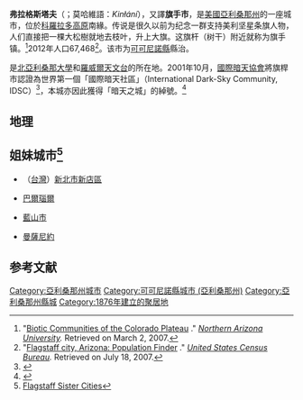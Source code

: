 {{Infobox settlement
|official_name = 弗拉格斯塔夫
|native_name =Flagstaff, Arizona
|settlement_type = [[城市|城市]]
|nickname = 七大奇蹟之城，暗天之城<br>City of Seven Wonders, Dark Sky City
|motto = 在海拔較高之地服務<br>"Service at a Higher Elevation"
|website = [http://www.flagstaff.az.gov/ flagstaff.az.gov]
|image_skyline = Flagstaff downtown SFmtn.jpg
|imagesize =
|image_caption =弗拉格斯塔夫市中心
|image_flag =
|image_seal =
|image_map = Coconino_County_incorporated_areas_Flagstaff_highlighted.svg
|mapsize = 250px
|map_caption = 弗拉格斯塔夫在[[亞利桑那州|亞利桑那州]][[可可尼諾縣|可可尼諾縣]]的位置
|image_map1 = Az-flagstaff.png
|mapsize1 = 250px
|map_caption1 = U.S. Census
|coordinates = {{coord|region:US-AZ|display=it}}
|subdivision_type = 國家
|subdivision_type1 = [[美國州份|州]]
|subdivision_type2 = [[縣_(美國)|縣]]
|subdivision_name = [[美國|美國]]
|subdivision_name1 = [[亞利桑那州|亞利桑那州]]
|subdivision_name2 = [[可可尼諾縣|可可尼諾縣]]
|government_type =
|leader_title = [[市長|市長]]
|leader_name = 傑里·內伯斯
|established_date =
|area_total_km2 = 165.4
|area_total_sq_mi = 63.9
|area_land_km2 = 165.1
|area_land_sq_mi = 63.9
|area_water_km2 = 0.09
|area_water_sq_mi = 0.03
|population_as_of = 2012年
|population_footnotes =<ref name="popest2"/>
|population_total = 67,468		
|population_demonym = Flagstonian 或 Flagstaffian
|population_density_km2 = 408.6
|population_density_sq_mi = 1055.8
|timezone = [[山區時區|山區時區]]
|utc_offset = -7
|elevation_m = 2106
|elevation_ft = 6910
|timezone_DST =
|utc_offset_DST =
|postal_code_type = [[美國郵政編碼|ZIP代碼]]
|postal_code = 86001-86005, 86011
|area_code = 928
|GNIS_id = 29046
|blank_name = [[聯邦信息處理標準|FIPS代碼]]
|blank_info = 04-23620
|blank1_name =
|blank1_info =
|footnotes =
|population_metro = 114,568
}}

'''弗拉格斯塔夫'''（{{lang-en|Flagstaff}}；莫哈維語：''Kinłání''），又譯'''旗手市'''，是[[美國|美國]][[亞利桑那州|亞利桑那州]]的一座城市，位於[[科羅拉多高原|科羅拉多高原]]南緣。传说是很久以前为纪念一群支持美利坚星条旗人物，人们直接把一棵大松樹就地去枝叶，升上大旗。这旗杆（树干）附近就称为旗手镇。<ref name="pine">"[http://www.cpluhna.nau.edu/Biota/ponderosa_forest.htm Biotic Communities of the Colorado Plateau] {{webarchive|url=https://web.archive.org/web/20150429131203/http://www.cpluhna.nau.edu/Biota/ponderosa_forest.htm |date=2015-04-29 }}." ''[[Northern_Arizona_University|Northern Arizona University]].'' Retrieved on March 2, 2007.</ref>2012年人口67,468<ref name="popest2">"[http://factfinder.census.gov/servlet/SAFFPopulation?_event=Search&_name=Flagstaff&_state=04000US04&_county=Flagstaff&_cityTown=Flagstaff&_zip=&_sse=on&_lang=en&pctxt=fph Flagstaff city, Arizona: Population Finder] {{Webarchive|url=https://archive.today/20200212050513/http://factfinder.census.gov/servlet/SAFFPopulation?_event=Search&_name=Flagstaff&_state=04000US04&_county=Flagstaff&_cityTown=Flagstaff&_zip=&_sse=on&_lang=en&pctxt=fph |date=2020-02-12 }}." ''[[United_States_Census_Bureau|United States Census Bureau]].'' Retrieved on July 18, 2007.</ref>。该市为[[可可尼諾縣|可可尼諾縣]]縣治。{{GR|6}}
 
是[[北亞利桑那大學|北亞利桑那大學]]和[[羅威爾天文台|羅威爾天文台]]的所在地。2001年10月，[[國際暗天協會|國際暗天協會]]將旗桿市認證為世界第一個「國際暗天社區」（International Dark-Sky Community, IDSC）<ref name="IDSC">{{cite news|url=http://www.azcentral.com/arizonarepublic/viewpoints/articles/1119ideas1119dark.html|title=Stellar ideas keep astronomy in state|date=November 19, 2006|work=[[亞利桑那共和報|Arizona Republic]]|accessdate=October 14, 2007}}</ref>，本城亦因此獲得「暗天之城」的綽號。<ref name="IDSC2">{{cite web|url=http://flagstaffdarkskies.org/idsc.htm|title=Flagstaff is the world's first "International Dark-Sky City".|date=May 2, 2009|publisher=[http://flagstaffdarkskies.org/ flagstaffdarkskies.org]|accessdate=October 8, 2009|archive-date=2011-10-07|archive-url=https://web.archive.org/web/20111007193156/http://flagstaffdarkskies.org/idsc.htm|dead-url=no}}</ref>

==地理==
{{Weather box|width=auto
|location = 亞利桑那州弗拉格斯塔夫机场（1991–2020年正常值，1895年至今极端数据）
|collapsed = Y
|single line = Y
|metric first = Y
| Jan high F = 43.4
| Feb high F = 45.7
| Mar high F = 52.2
| Apr high F = 59.2
| May high F = 68.1
| Jun high F = 79.1
| Jul high F = 82.0
| Aug high F = 79.3
| Sep high F = 74.1
| Oct high F = 63.6
| Nov high F = 52.1
| Dec high F = 43.0
|year high F = 61.8
| Jan low F = 17.6
| Feb low F = 19.6
| Mar low F = 23.8
| Apr low F = 28.2
| May low F = 34.6
| Jun low F = 42.5
| Jul low F = 51.4
| Aug low F = 50.6
| Sep low F = 42.5
| Oct low F = 31.5
| Nov low F = 23.0
| Dec low F = 16.9
|year low F = 31.9
<!--
“1. Location »”里选本站
“2. Product »”里选“Monthly summarized data”
“3. Options »”第一选项“Year range：”里填1991-2020，再选“Max temp”或者“Min temp”的默认后，再将结果贴入表格
-->
| Jan avg record high F = 56.9
| Feb avg record high F = 58.9
| Mar avg record high F = 65.7
| Apr avg record high F = 72.8
| May avg record high F = 80.5
| Jun avg record high F = 88.9
| Jul avg record high F = 90.5
| Aug avg record high F = 87.4
| Sep avg record high F = 82.9
| Oct avg record high F = 75.5
| Nov avg record high F = 66.9
| Dec avg record high F = 58.7
|year avg record high F = 91.4
| Jan avg record low F = −1.4
| Feb avg record low F = 2.5
| Mar avg record low F = 8.1
| Apr avg record low F = 17.1
| May avg record low F = 24.6
| Jun avg record low F = 31.1
| Jul avg record low F = 41.4
| Aug avg record low F = 42.3
| Sep avg record low F = 30.9
| Oct avg record low F = 20.0
| Nov avg record low F = 8.2
| Dec avg record low F = −1.4
|year avg record low F = −5.7
| Jan record high F = 66
| Feb record high F = 71
| Mar record high F = 73
| Apr record high F = 80
| May record high F = 89
| Jun record high F = 96
| Jul record high F = 97
| Aug record high F = 93
| Sep record high F = 91
| Oct record high F = 85
| Nov record high F = 74
| Dec record high F = 68

| Jan record low F = −30
| Feb record low F = −23
| Mar record low F = −16
| Apr record low F = −2
| May record low F = 7
| Jun record low F = 22
| Jul record low F = 32
| Aug record low F = 24
| Sep record low F = 20
| Oct record low F = −2
| Nov record low F = −13
| Dec record low F = −23
|precipitation colour = green
| Jan precipitation inch = 2.05
| Feb precipitation inch = 2.17
| Mar precipitation inch = 1.88
| Apr precipitation inch = 0.89
| May precipitation inch = 0.77
| Jun precipitation inch = 0.30
| Jul precipitation inch = 2.61
| Aug precipitation inch = 3.04
| Sep precipitation inch = 1.84
| Oct precipitation inch = 1.52
| Nov precipitation inch = 1.55
| Dec precipitation inch = 1.90
|year precipitation inch =20.52
| Jul snow inch = 0.0
| Aug snow inch = 0.0
| Sep snow inch = 0.0
| Oct snow inch = 1.5
| Nov snow inch = 8.2
| Dec snow inch =18.5
| Jan snow inch =20.9
| Feb snow inch =19.3
| Mar snow inch =15.6
| Apr snow inch = 5.0
| May snow inch = 1.1
| Jun snow inch = 0.0
|year snow inch =90.1
|unit precipitation days = 0.01 in
|Jan precipitation days =  7.0
|Feb precipitation days =  7.6
|Mar precipitation days =  6.8
|Apr precipitation days =  4.9
|May precipitation days =  4.5
|Jun precipitation days =  2.2
|Jul precipitation days = 12.0
|Aug precipitation days = 13.3
|Sep precipitation days =  7.5
|Oct precipitation days =  5.3
|Nov precipitation days =  4.4
|Dec precipitation days =  6.7
|year precipitation days=
|unit snow days = 0.1 in
|Jan snow days = 6.2
|Feb snow days = 6.1
|Mar snow days = 4.7
|Apr snow days = 1.9
|May snow days = 0.9
|Jun snow days = 0.0
|Jul snow days = 0.0
|Aug snow days = 0.0
|Sep snow days = 0.0
|Oct snow days = 0.5
|Nov snow days = 2.3
|Dec snow days = 5.7
|Jan sun = 231.7 |Jan percentsun = 74
|Feb sun = 228.6 |Feb percentsun = 75
|Mar sun = 286.3 |Mar percentsun = 77
|Apr sun = 321.0 |Apr percentsun = 82
|May sun = 369.5 |May percentsun = 85
|Jun sun = 371.8 |Jun percentsun = 86
|Jul sun = 324.2 |Jul percentsun = 73
|Aug sun = 311.9 |Aug percentsun = 75
|Sep sun = 298.5 |Sep percentsun = 80
|Oct sun = 282.8 |Oct percentsun = 81
|Nov sun = 229.3 |Nov percentsun = 74
|Dec sun = 219.8 |Dec percentsun = 72
|year percentsun = 78
|Jan humidity = 61.9
|Feb humidity = 59.5
|Mar humidity = 54.9
|Apr humidity = 46.5
|May humidity = 39.4
|Jun humidity = 33.6
|Jul humidity = 51.1
|Aug humidity = 58.1
|Sep humidity = 54.7
|Oct humidity = 52.6
|Nov humidity = 56.9
|Dec humidity = 60.6
|year humidity= 52.5
|source 1 = NOAA（1961–1990日照与相对湿度）<ref name="1991-2020 normals">{{cite web |format=pdf |url=https://www.ncei.noaa.gov/access/services/data/v1?dataset=normals-monthly-1991-2020&startDate=0001-01-01&endDate=9996-12-31&stations=USW00003103&format=pdf |publisher=National Oceanic and Atmospheric Administration |title=Summary of Monthly Normals 1991–2020 |access-date=2021-06-27 |archive-date=2021-06-27 |archive-url=https://web.archive.org/web/20210627041845/https://www.ncei.noaa.gov/access/services/data/v1?dataset=normals-monthly-1991-2020&startDate=0001-01-01&endDate=9996-12-31&stations=USW00003103&format=pdf |dead-url=no }}</ref><ref name = "NWS Flagstaff, AZ">{{cite web |url = https://w2.weather.gov/climate/xmacis.php?wfo=fgz |title = NowData - NOAA Online Weather Data |publisher = [[National_Oceanic_and_Atmospheric_Administration|National Oceanic and Atmospheric Administration]] |accessdate = 2021-06-27 |archive-date = 2021-06-08 |archive-url = https://web.archive.org/web/20210608194248/https://w2.weather.gov/climate/xmacis.php?wfo=fgz |dead-url = no }}</ref><ref>{{cite web|title=NOAA|url=ftp://ftp.atdd.noaa.gov/pub/GCOS/WMO-Normals/TABLES/REG_IV/US/GROUP1/00023010.TXT|publisher=NOAA}}</ref>
}}

== 姐妹城市<ref>[http://www.flagstaffsistercities.net/flagsiscities.htm Flagstaff Sister Cities]{{dead link|date=2017年12月 |bot=InternetArchiveBot |fix-attempted=yes }}</ref> ==
* {{ROC}}（[[台灣|台灣]]）[[新北市|新北市]][[新店區|新店區]]
* {{RUS}}[[巴爾瑙爾|巴爾瑙爾]]
* {{AUS}}[[藍山市|藍山市]]
* {{MEX}}[[曼薩尼約|曼薩尼約]]

== 参考文献 ==
<div class="references-small">
<references />
</div>
{{Arizona}}
{{可可尼諾縣 (亞利桑那州)}}
{{Authority control}}

{{DEFAULTSORT:Flagstaff, Arizona}}
[[Category:亞利桑那州城市|Category:亞利桑那州城市]]
[[Category:可可尼諾縣城市_(亞利桑那州)|Category:可可尼諾縣城市 (亞利桑那州)]]
[[Category:亞利桑那州縣城|Category:亞利桑那州縣城]]
[[Category:1876年建立的聚居地|Category:1876年建立的聚居地]]